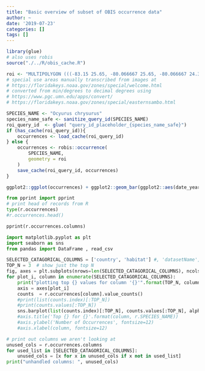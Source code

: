 ```yaml
---
title: "Basic overview of subset of OBIS occurrence data"
author: ~
date: '2019-07-23'
categories: []
tags: []
---
```


```r
library(glue)
# also uses robis
source("./../R/obis_cache.R")
```


```r
roi <- "MULTIPOLYGON (((-83.15 25.65, -80.066667 25.65, -80.066667 24.3, -83.15 24.3, -83.15 25.65)))"
# special use areas manually transcribed from images at
# https://floridakeys.noaa.gov/zones/special/welcome.html
# converted from min/degrees to decimal degrees using
# https://www.pgc.umn.edu/apps/convert/
# https://floridakeys.noaa.gov/zones/special/easternsambo.html
```

```r
SPECIES_NAME <- "Ocyurus chrysurus"
species_name_safe <- sanitize_query_id(SPECIES_NAME)
roi_query_id  <- glue( "query_id_placeholder_{species_name_safe}")
if (has_cache(roi_query_id)){
    occurrences <- load_cache(roi_query_id)
} else {
    occurrences <- robis::occurrence(
        SPECIES_NAME,
        geometry = roi
    )
    save_cache(roi_query_id, occurrences)
}
```

```r
ggplot2::ggplot(occurrences) + ggplot2::geom_bar(ggplot2::aes(date_year), width = 1)
```


```python
from pprint import pprint
# print head of records from R
type(r.occurrences)
#r.occurrences.head()

pprint(r.occurrences.columns)
```

```python
import matplotlib.pyplot as plt
import seaborn as sns
from pandas import DataFrame , read_csv

SELECTED_CATAGORICAL_COLUMNS = ['country', 'habitat'] #, 'datasetName', 'identifiedBy']
TOP_N = 3  # show just the top N
fig, axes = plt.subplots(nrows=len(SELECTED_CATAGORICAL_COLUMNS), ncols=1, figsize=(10,8))
for plot_i, column in enumerate(SELECTED_CATAGORICAL_COLUMNS):
    print("plotting top {} values for column '{}'".format(TOP_N, column))
    axis = axes[plot_i]
    counts  = r.occurrences[column].value_counts()
    #print(list(counts.index)[:TOP_N])
    #print(counts.values[:TOP_N])
    sns.barplot(list(counts.index)[:TOP_N], counts.values[:TOP_N], alpha=0.8, ax=axis)
    #axis.title('Top {} for {}'.format(column, r.SPECIES_NAME))
    #axis.ylabel('Number of Occurrences', fontsize=12)
    #axis.xlabel(column, fontsize=12)
```

```python

# print out columns we aren't looking at
unused_cols = r.occurrences.columns
for used_list in [SELECTED_CATAGORICAL_COLUMNS]:
    unused_cols = [x for x in unused_cols if x not in used_list]
print("unhandled columns: ", unused_cols)
```